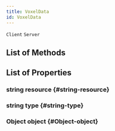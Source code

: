 ```yaml
---
title: VoxelData
id: VoxelData
---
```

`Client`
`Server`

## List of Methods

## List of Properties

### string resource {#string-resource}

### string type {#string-type}

### Object object {#Object-object}

